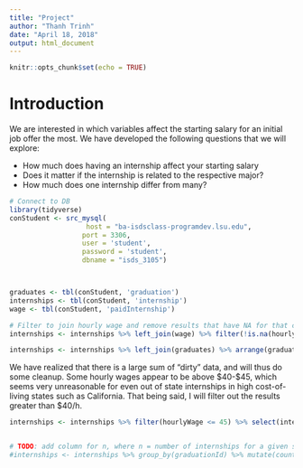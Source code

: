 ```yaml
---
title: "Project"
author: "Thanh Trinh"
date: "April 18, 2018"
output: html_document
---
```


```r
knitr::opts_chunk$set(echo = TRUE)
```


# Introduction 
We are interested in which variables affect the starting salary for an initial job offer the most. We have developed the following questions that we will explore:

- How much does having an internship affect your starting salary
- Does it matter if the internship is related to the respective major?
- How much does one internship differ from many? 



```r
# Connect to DB
library(tidyverse)
conStudent <- src_mysql(
                   host = "ba-isdsclass-programdev.lsu.edu",
                  port = 3306,
                  user = 'student',
                  password = 'student',
                  dbname = "isds_3105")



graduates <- tbl(conStudent, 'graduation')
internships <- tbl(conStudent, 'internship')
wage <- tbl(conStudent, 'paidInternship')

# Filter to join hourly wage and remove results that have NA for that column, sort by ascending
internships <- internships %>% left_join(wage) %>% filter(!is.na(hourlyWage))

internships <- internships %>% left_join(graduates) %>% arrange(graduationId)
```

We have realized that there is a large sum of "dirty" data, and will thus do some cleanup. Some hourly wages appear to be above $40-$45, which seems very unreasonable for even out of state internships in high cost-of-living states such as California. That being said, I will filter out the results greater than $40/h. 


```r
internships <- internships %>% filter(hourlyWage <= 45) %>% select(internshipId, jobTitle, graduationId, weeklyCompensation, hourlyWage)


# TODO: add column for n, where n = number of internships for a given student denoted by 'graduationId'
#internships <- internships %>% group_by(graduationId) %>% mutate(count = add_tally())


```
